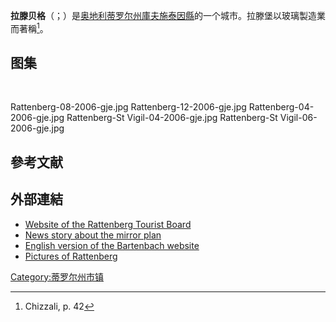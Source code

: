 {{noteTA|G1=奥地利地名|G2=Landkreis|G3=单位}}
{{Infobox Austria municipality
| district = [[庫夫施泰因縣|庫夫施泰因縣]]
}}
'''拉滕贝格'''（{{lang-de|Rattenberg}}；{{lang-bar|Råttnberg}}）是[[奥地利|奥地利]][[蒂罗尔州|蒂罗尔州]][[庫夫施泰因縣|庫夫施泰因縣]]的一个城市。拉滕堡以玻璃製造業而著稱<ref>Chizzali, p. 42</ref>。

== 图集 ==
<br><gallery class=center caption="拉滕堡">
Rattenberg-08-2006-gje.jpg
Rattenberg-12-2006-gje.jpg
Rattenberg-04-2006-gje.jpg
Rattenberg-St Vigil-04-2006-gje.jpg
Rattenberg-St Vigil-06-2006-gje.jpg
</gallery>

==參考文献==
{{reflist}}

==外部連結==
{{Commons category|Rattenberg (Tirol)}}

*[https://web.archive.org/web/20110726221721/http://www.alpbachtal.at/at/guide/142761sy,en,SCH1/_lang,en,objectId,RGN656at/home.html Website of the Rattenberg Tourist Board]
*[http://www.int.iol.co.za/index.php?set_id=14&click_id=116&art_id=qw113229954082B223 News story about the mirror plan] {{Wayback|url=http://www.int.iol.co.za/index.php?set_id=14&click_id=116&art_id=qw113229954082B223 |date=20060614035808 }}
*[http://www.bartenbach.com/en/ English version of the Bartenbach website] {{Wayback|url=http://www.bartenbach.com/en/ |date=20201129014625 }}
*[https://web.archive.org/web/20160303194536/http://www.travel2austria.com/?p=273 Pictures of Rattenberg]

[[Category:蒂罗尔州市镇|Category:蒂罗尔州市镇]]